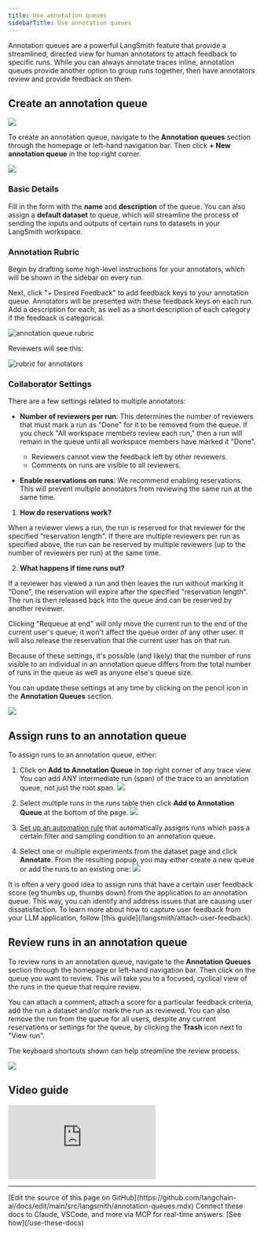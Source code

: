 ```yaml
---
title: Use annotation queues
sidebarTitle: Use annotation queues
---
```


Annotation queues are a powerful LangSmith feature that provide a streamlined, directed view for human annotators to attach feedback to specific runs. While you can always annotate traces inline, annotation queues provide another option to group runs together, then have annotators review and provide feedback on them.

## Create an annotation queue

![](/langsmith/images/create-annotation-queue.png)

To create an annotation queue, navigate to the **Annotation queues** section through the homepage or left-hand navigation bar. Then click **+ New annotation queue** in the top right corner.

![](/langsmith/images/create-annotation-queue-new.png)

### Basic Details

Fill in the form with the **name** and **description** of the queue. You can also assign a **default dataset** to queue, which will streamline the process of sending the inputs and outputs of certain runs to datasets in your LangSmith workspace.

### Annotation Rubric

Begin by drafting some high-level instructions for your annotators, which will be shown in the sidebar on every run.

Next, click "+ Desired Feedback" to add feedback keys to your annotation queue. Annotators will be presented with these feedback keys on each run. Add a description for each, as well as a short description of each category if the feedback is categorical.

![annotation queue rubric](/langsmith/images/create-annotation-rubric.png)

Reviewers will see this:

![rubric for annotators](/langsmith/images/rubric-for-annotators.png)

### Collaborator Settings

There are a few settings related to multiple annotators:

* **Number of reviewers per run**: This determines the number of reviewers that must mark a run as "Done" for it to be removed from the queue. If you check "All workspace members review each run," then a run will remain in the queue until all workspace members have marked it "Done".

  * Reviewers cannot view the feedback left by other reviewers.
  * Comments on runs are visible to all reviewers.

* **Enable reservations on runs**: We recommend enabling reservations. This will prevent multiple annotators from reviewing the same run at the same time.

1. **How do reservations work?**

When a reviewer views a run, the run is reserved for that reviewer for the specified "reservation length". If there are multiple reviewers per run as specified above, the run can be reserved by multiple reviewers (up to the number of reviewers per run) at the same time.

2. **What happens if time runs out?**

If a reviewer has viewed a run and then leaves the run without marking it "Done", the reservation will expire after the specified "reservation length". The run is then released back into the queue and can be reserved by another reviewer.

<Note>
Clicking "Requeue at end" will only move the current run to the end of the current user's queue; it won't affect the queue order of any other user. It will also release the reservation that the current user has on that run.
</Note>

Because of these settings, it's possible (and likely) that the number of runs visible to an individual in an annotation queue differs from the total number of runs in the queue as well as anyone else's queue size.

You can update these settings at any time by clicking on the pencil icon in the **Annotation Queues** section.

![](/langsmith/images/annotation-queue-edit.png)

## Assign runs to an annotation queue

To assign runs to an annotation queue, either:

1. Click on **Add to Annotation Queue** in top right corner of any trace view. You can add ANY intermediate run (span) of the trace to an annotation queue, not just the root span. ![](/langsmith/images/add-to-annotation-queue.png)

2. Select multiple runs in the runs table then click **Add to Annotation Queue** at the bottom of the page. ![](/langsmith/images/multi-select-annotation-queue.png)

3. [Set up an automation rule](/langsmith/rules) that automatically assigns runs which pass a certain filter and sampling condition to an annotation queue.

4. Select one or multiple experiments from the dataset page and click **Annotate**. From the resulting popup, you may either create a new queue or add the runs to an existing one: ![](/langsmith/images/annotate-experiment.png)

<Check>
It is often a very good idea to assign runs that have a certain user feedback score (eg thumbs up, thumbs down) from the application to an annotation queue. This way, you can identify and address issues that are causing user dissatisfaction. To learn more about how to capture user feedback from your LLM application, follow [this guide](/langsmith/attach-user-feedback).
</Check>

## Review runs in an annotation queue

To review runs in an annotation queue, navigate to the **Annotation Queues** section through the homepage or left-hand navigation bar. Then click on the queue you want to review. This will take you to a focused, cyclical view of the runs in the queue that require review.

You can attach a comment, attach a score for a particular feedback criteria, add the run a dataset and/or mark the run as reviewed. You can also remove the run from the queue for all users, despite any current reservations or settings for the queue, by clicking the **Trash** icon next to "View run".

The keyboard shortcuts shown can help streamline the review process.

![](/langsmith/images/review-runs.png)

## Video guide
<iframe
  className="w-full aspect-video rounded-xl"
  src="https://www.youtube.com/embed/rxKYHA-2KS0?si=V4EnrUmzJaUVJh0m"
  title="YouTube video player"
  frameBorder="0"
  allow="accelerometer; autoplay; clipboard-write; encrypted-media; gyroscope; picture-in-picture"
  allowFullScreen
></iframe>

---

<Callout icon="pen-to-square" iconType="regular">
    [Edit the source of this page on GitHub](https://github.com/langchain-ai/docs/edit/main/src/langsmith/annotation-queues.mdx)
</Callout>
<Tip icon="terminal" iconType="regular">
    Connect these docs to Claude, VSCode, and more via MCP for    real-time answers. [See how](/use-these-docs)
</Tip>
